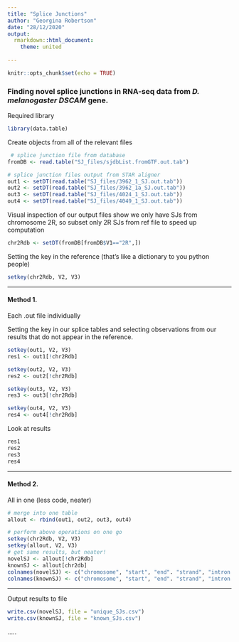 ```yaml
---
title: "Splice Junctions"
author: "Georgina Robertson"
date: "28/12/2020"
output: 
  rmarkdown::html_document:
    theme: united
  
---
```


```r
knitr::opts_chunk$set(echo = TRUE)
```

### Finding novel splice junctions in RNA-seq data from <i> D. melanogaster DSCAM </i> gene.

Required library
```r
library(data.table)
```

Create objects from all of the relevant files
```r
 # splice junction file from database
fromDB <- read.table("SJ_files/sjdbList.fromGTF.out.tab")

# splice junction files output from STAR aligner
out1 <- setDT(read.table("SJ_files/3962_1_SJ.out.tab"))
out2 <- setDT(read.table("SJ_files/3962_1a_SJ.out.tab"))
out3 <- setDT(read.table("SJ_files/4024_1_SJ.out.tab"))
out4 <- setDT(read.table("SJ_files/4049_1_SJ.out.tab"))
```

Visual inspection of our output files show we only have SJs from chromosome 2R, so subset only 2R SJs from ref file to speed up computation
```r
chr2Rdb <- setDT(fromDB[fromDB$V1=="2R",])
```

Setting the key in the reference (that's like a dictionary to you python people)
```r
setkey(chr2Rdb, V2, V3)
```
___________________________________________________
#### Method 1. 
Each .out file individually

Setting the key in our splice tables and selecting observations from our results that do not appear in the reference.
```r
setkey(out1, V2, V3)
res1 <- out1[!chr2Rdb]

setkey(out2, V2, V3)
res2 <- out2[!chr2Rdb]

setkey(out3, V2, V3)
res3 <- out3[!chr2Rdb]

setkey(out4, V2, V3)
res4 <- out4[!chr2Rdb]
```

Look at results
```r
res1
res2
res3
res4
```
____________________________________________________________________________
#### Method 2.
All in one (less code, neater)

```r
# merge into one table
allout <- rbind(out1, out2, out3, out4)

# perform above operations on one go
setkey(chr2Rdb, V2, V3)
setkey(allout, V2, V3)
# get same results, but neater!
novelSJ <- allout[!chr2Rdb]
knownSJ <- allout[chr2db]
colnames(novelSJ) <- c("chromosome", "start", "end". "strand", "intron motif", "annotation", "uniquely mapping reads", "multi-mapping reads", "max spliced alignment")
colnames(knownSJ) <- c("chromosome", "start", "end". "strand", "intron motif", "annotation", "uniquely mapping reads", "multi-mapping reads", "max spliced alignment")
```
__________________________________________________________________________
Output results to file
```r
write.csv(novelSJ, file = "unique_SJs.csv")
write.csv(knownSJ, file = "known_SJs.csv")
```


..... 













